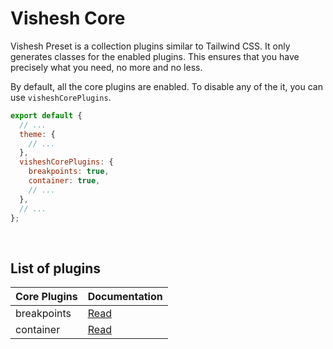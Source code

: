 
# Vishesh Core

Vishesh Preset is a collection plugins similar to Tailwind CSS. It only generates classes for the enabled plugins. This ensures that you have precisely what you need, no more and no less.

By default, all the core plugins are enabled. To disable any of the it, you can use `visheshCorePlugins`.

```js filename="tailwind.config.js"
export default {
  // ...
  theme: {
    // ...
  },
  visheshCorePlugins: {
    breakpoints: true,
    container: true,
    // ...
  },
  // ...
};
```

<br />

## List of plugins

| Core Plugins | Documentation                 |
| :----------- | :---------------------------- |
| breakpoints  | [Read](../layout/breakpoints) |
| container    | [Read](../layout/container)   |
